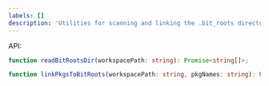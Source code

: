 ```yaml
---
labels: []
description: 'Utilities for scanning and linking the .bit_roots directory inside node_modules'
---
```


API:

```ts
function readBitRootsDir(workspacePath: string): Promise<string[]>;
```

```ts
function linkPkgsToBitRoots(workspacePath: string, pkgNames: string): Promise<string[]>;
```
